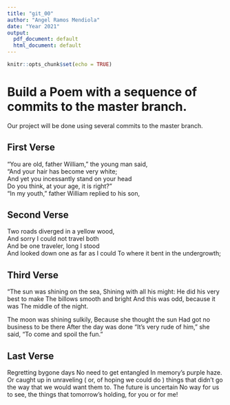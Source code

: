 ```yaml
---
title: "git_00"
author: "Angel Ramos Mendiola"
date: "Year 2021"
output:
  pdf_document: default
  html_document: default
---
```


```r
knitr::opts_chunk$set(echo = TRUE)
```
# Build a Poem with a sequence of commits to the master branch.
Our project will be done using several commits to the master branch.
<!-- Do not modify or change any text in "!--" bracketed areas such as this --- these are instructions to
you, if you change any of this the git program will notice it and compromise your git merging strategy !-->

## First Verse 
<!--Put the first five lines of a poem by Lewis Carrol in this section!-->
"You are old, father William," the young man said,  
"And your hair has become very white;  
And yet you incessantly stand on your head  
Do you think, at your age, it is right?"  
"In my youth," father William replied to his son,    

## Second Verse
<!--Put the first five lines of a poem by Robert Frost here!-->
Two roads diverged in a yellow wood,  
And sorry I could not travel both  
And be one traveler, long I stood  
And looked down one as far as I could
To where it bent in the undergrowth;

## Third Verse
<!--Put the first two verses of The Walrus and the Carpenter here!-->
"The sun was shining on the sea,
      Shining with all his might:
He did his very best to make
      The billows smooth and bright 
And this was odd, because it was
      The middle of the night.

The moon was shining sulkily,
      Because she thought the sun
Had got no business to be there
      After the day was done 
"It's very rude of him," she said,
      "To come and spoil the fun."

## Last Verse
<!--Put a short poem of your choice 8-20 lines,here!-->
Regretting bygone days
No need to get entangled
In memory’s purple haze.
Or caught up in unraveling
( or, of hoping we could do )
things that didn’t go the way
that we would want them to.
The future is uncertain
No way for us to see,
the things that tomorrow’s holding,
for you or for me!
